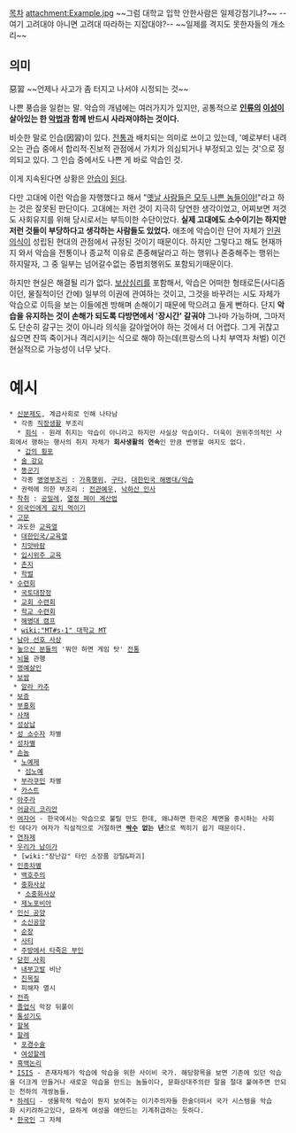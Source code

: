 [[목차]]
attachment:Example.jpg
~~그럼 대학교 입학 안한사람은 일제강점기냐?~~
--여기 고려대야 아니면 고려대 따라하는 지잡대야?--
~~일제를 격지도 못한자들의 개소리~~

== 의미 ==
惡習
~~언제나 사고가 좀 터지고 나서야 시정되는 것~~

나쁜 풍습을 일컫는 말. 악습의 개념에는 여러가지가 있지만, 공통적으로 '''[[인류]]의 [[이성]]이 살아있는 한 [[악법]]과 함께 반드시 사라져야하는 것이다.'''

비슷한 말로 인습(因習)이 있다. [[전통]]과 배치되는 의미로 쓰이고 있는데, '예로부터 내려오는 관습 중에서 합리적·진보적 관점에서 가치가 의심되거나 부정되고 있는 것'으로 정의되고 있다. 그 인습 중에서도 나쁜 게 바로 악습인 것.

이게 지속된다면 상황은 [[안습]]이 [[언어유희|된다]].

다만 고대에 이런 악습을 자행했다고 해서 "[[고인드립|옛날 사람들은 모두 나쁜 놈들이야!]]"라고 하는 것은 잘못된 판단이다. 고대에는 저런 것이 지극히 당연한 생각이었고, 어찌보면 저것도 사회유지를 위해 당시로서는 부득이한 수단이었다. '''실제 고대에도 소수이기는 하지만 저런 것들이 부당하다고 생각하는 사람들도 있었다.''' 애초에 악습이란 단어 자체가 [[인권]]의식이 성립된 현대의 관점에서 규정된 것이기 때문이다. 하지만 그렇다고 해도 현재까지 와서 악습을 전통이나 종교적 이유로 존중해달라고 하는 행위나 존중해주는 행위는 하지말자, 그 중 일부는 넘어갈수없는 중범죄행위도 포함되기때문이다.  

하지만 현실은 해결될 리가 없다. [[보상심리]]를 포함해서, 악습은 어떠한 형태로든(사디즘이던, 물질적이던 간에) 일부의 이권에 관여하는 것이고, 그것을 바꾸려는 시도 자체가 악습으로 이득을 보는 이들에겐 방해며 손해이기 때문에 막으려고 들게 뻔하다. 단지 '''악습을 유지하는 것이 손해가 되도록 다방면에서 '장시간' 갈궈야''' 그나마 가능하며, 그마저도 단순히 갈구는 것이 아니라 의식을 갈아엎어야 하는 것에서 더 어렵다. 그게 귀찮고 싫으면 잔뜩 죽이거나 격리시키는 식으로 해야 하는데(프랑스의 나치 부역자 처벌) 이건 현실적으로 가능성이 너무 낮다.
= 예시 =
 * [[신분제도]], 계급사회로 인해 나타남
  * 각종 [[직장생활]] 부조리
   * [[회식]] - 원래 취지는 악습이 아니라고 하지만 사실상 악습이다. 더욱이 권위주의적인 사회에서 행하는 행사의 취지 자체가 '''회사생활의 연속'''인 만큼 변명할 여지도 없다.
   * [[갑과 을|갑의 횡포]]
  * [[술 강요]]
  * [[똥군기]]
  * 각종 [[병영부조리]] : [[가혹행위]], [[구타]], [[대한민국 해병대/악습]]
  * 권력에 의한 부조리 : [[전관예우]], [[낙하산 인사]]
 * [[착취]] : [[공밀레]], [[열정 페이 계산법]]
 * [[외국인에게 김치 먹이기]]
 * [[고문]]
 * 과도한 [[교육열]]
  * [[대한민국/교육열]]
  * [[치맛바람]]
  * [[입시위주 교육]]
  * [[촌지]]
  * [[학벌]]
 * [[수련회]]
  * [[국토대장정]]
  * [[교회 수련회]]
  * [[학교 수련회]]
  * [[해병대 캠프]]
  * [[wiki:"MT#s-1" 대학교 MT]]
 * [[남아 선호 사상]]
 * [[높으신 분]]들의 '뭐만 하면 게임 탓' [[전통]]
 * [[뇌물]] 관행
 * [[명예살인]]
 * [[보쌈]]
  * [[알라 카추]]
 * [[보증]]
 * [[부흥회]]
 * [[사채]]
 * [[성상납]]
 * [[성 소수자]] 차별
 * [[성차별]]
 * [[손놈]]
  * [[노예제]]
   * [[섬노예]]
  * [[부라쿠민]] 차별
  * [[카스트]]
 * [[아주라]]
 * [[어글리 코리안]]
 * [[여자어]] - 한국에서는 악습으로 불릴 만도 한데, 왜냐하면 한국은 체면을 중시하는 사회인 데다가 여자가 직설적으로 거절하면 '''[[싸가지|싹수]] 없는 년'''으로 찍히기 쉽기 때문이다.
 * [[연좌제]]
 * [[우리가 남이가]]
  * [wiki:"장난감" 타인 소장품 강탈&파괴]
 * [[인종차별]]
  * [[백호주의]]
  * [[중화사상]]
   * [[소중화|소중화사상]]
  * [[제노포비아]]
 * [[인신 공양]]
  * [[소신공양]]
  * [[순장]]
  * [[사티]]
  * [[주방에서 타죽은 부인]]
 * [[닫힌 사회]]
  * [[내부고발]] 비난
  * [[친목질]]
  * 피해자 멸시
 * [[전족]]
 * [[졸업식]] 막장 뒤풀이
 * [[통성기도]]
 * [[할복]]
 * [[할례]]
  * [[포경수술]]
  * [[여성할례]]
 * [[흑백논리]]
 * [[ISIS]] - 존재자체가 악습에 악습을 위한 사이비 국가. 해당항목을 보면 기존에 있던 악습을 더크게 만들거나 새로운 악습을 만드는 놈들이다, 문화상대주의란 말을 절대 붙여주면 안되는 천하의 개쌍놈들.
 * [[하레디]] - 생물학적 악습이 뭔지 보여주는 이기주의자들 한술더떠서 국가 시스템을 악습화 시키려하고있다, 묘하게 여성을 애만드는 기계취급하는 듯하다.
 * [[한국인]] 그 자체

